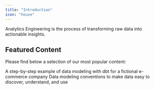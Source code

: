 ```yaml
---
title: "Introduction"
icon: "house"
---
```


Analytics Engineering is the process of transforming raw data into actionable insights.

## Featured Content

Please find below a selection of our most popular content:

<CardGroup cols={2}>
  <Card
    title="Data Modeling Example"
    icon="screwdriver-wrench"
    href="/analytics-engineering/modeling-example/introduction"
  >
    A step-by-step example of data modeling with dbt for a fictional e-commerce
    company
  </Card>
  <Card
    title="Good Conventions"
    icon="thumbs-up"
    href="/analytics-engineering/good-conventions/warehouse-layers"
  >
    Data modeling conventions to make data easy to discover, understand, and use
  </Card>
</CardGroup>
